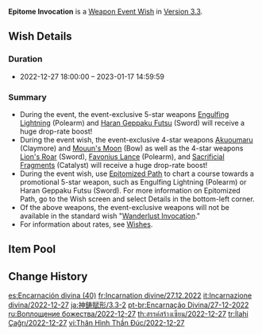 {{Wish
|name              = Epitome Invocation 2022-12-27
|image             = Epitome Invocation 2022-12-27.png
|type              = Weapon Event
|duration          = event
|time_start        = 2022-12-27 18:00:00
|time_end          = 2023-01-17 14:59:59
|link              = https://genshin.hoyoverse.com/en/news/detail/28315
|preceding         = Epitome Invocation/2022-12-07
|alongside         = Reign of Serenity/2022-12-27
|alongside2        = Azure Excursion/2022-12-27
|succeeding        = Epitome Invocation/2023-01-18
}}
'''Epitome Invocation''' is a [[Weapon Event Wish]] in [[Version 3.3]].

==Wish Details==
===Duration===
* 2022-12-27 18:00:00 &ndash; 2023-01-17 14:59:59

===Summary===
* During the event, the event-exclusive 5-star weapons [[Engulfing Lightning]] (Polearm) and [[Haran Geppaku Futsu]] (Sword) will receive a huge drop-rate boost!
* During the event wish, the event-exclusive 4-star weapons [[Akuoumaru]] (Claymore) and [[Mouun's Moon]] (Bow) as well as the 4-star weapons [[Lion's Roar]] (Sword), [[Favonius Lance]] (Polearm), and [[Sacrificial Fragments]] (Catalyst) will receive a huge drop-rate boost!
* During the event wish, use [[Epitomized Path]] to chart a course towards a promotional 5-star weapon, such as Engulfing Lightning (Polearm) or Haran Geppaku Futsu (Sword). For more information on Epitomized Path, go to the Wish screen and select Details in the bottom-left corner.
* Of the above weapons, the event-exclusive weapons will not be available in the standard wish "[[Wanderlust Invocation]]."
* For information about rates, see [[Wish]]es.

==Item Pool==
{{Wish Pool
|weapon_5_F    = Engulfing Lightning; Haran Geppaku Futsu
|weapon_4_F    = Akuoumaru; Mouun's Moon; Lion's Roar; Favonius Lance; Sacrificial Fragments
|character_4   = Barbara; Beidou; Bennett; Candace; Chongyun; Collei; Diona; Dori; Fischl; Gorou; Kujou Sara; Kuki Shinobu; Layla; Ningguang; Noelle; Razor; Rosaria; Sayu; Shikanoin Heizou; Sucrose; Thoma; Xiangling; Xingqiu; Xinyan; Yanfei; Yun Jin
|weapon_5      = Amos' Bow; Aquila Favonia; Lost Prayer to the Sacred Winds; Primordial Jade Winged-Spear; Skyward Atlas; Skyward Blade; Skyward Harp; Skyward Pride; Skyward Spine; Wolf's Gravestone
|weapon_4      = Dragon's Bane; Favonius Codex; Favonius Lance; Favonius Sword; Lion's Roar; Rainslasher; Rust; Sacrificial Bow; Sacrificial Fragments; Sacrificial Greatsword; The Bell; The Flute; The Stringless; The Widsith
|weapon_3      = Black Tassel; Bloodtainted Greatsword; Cool Steel; Debate Club; Emerald Orb; Ferrous Shadow; Harbinger of Dawn; Magic Guide; Raven Bow; Sharpshooter's Oath; Skyrider Sword; Slingshot; Thrilling Tales of Dragon Slayers
}}

==Change History==
{{Change History|3.3}}

[[es:Encarnación divina (40)]]
[[fr:Incarnation divine/27.12.2022]]
[[it:Incarnazione divina/2022-12-27]]
[[ja:神鋳賦形/3.3-2]]
[[pt-br:Encarnação Divina/27-12-2022]]
[[ru:Воплощение божества/2022-12-27]]
[[th:สรรค์สร้างเซียน/2022-12-27]]
[[tr:İlahi Çağrı/2022-12-27]]
[[vi:Thân Hình Thần Đúc/2022-12-27]]